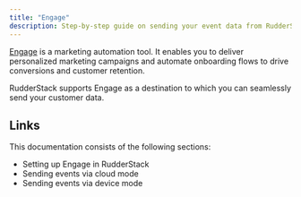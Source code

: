 ```yaml
---
title: "Engage"
description: Step-by-step guide on sending your event data from RudderStack to Engage.
---
```


[Engage](https://engage.so/) is a marketing automation tool. It enables you to deliver personalized marketing campaigns and automate onboarding flows to drive conversions and customer retention.

RudderStack supports Engage as a destination to which you can seamlessly send your customer data.

## Links

This documentation consists of the following sections:

- <Link to="/destinations/streaming-destinations/engage/setting-up-engage/">Setting up Engage in RudderStack</Link>
- <Link to="/destinations/streaming-destinations/engage/engage-cloud-mode/">Sending events via cloud mode</Link>
- <Link to="/destinations/streaming-destinations/engage/engage-device-mode/">Sending events via device mode</Link>